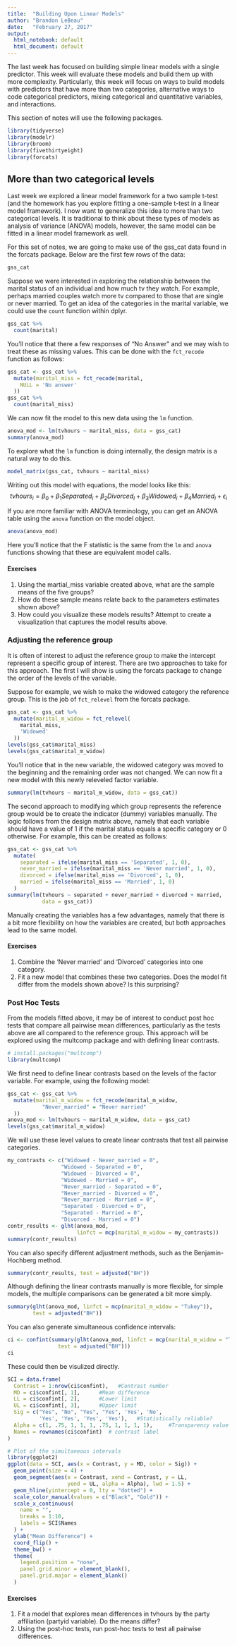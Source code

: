```yaml
---
title:  "Building Upon Linear Models"
author: "Brandon LeBeau"
date:   "February 27, 2017"
output:
  html_notebook: default
  html_document: default
---
```


The last week has focused on building simple linear models with a single predictor. This week will evaluate these models and build them up with more complexity. Particularly, this week will focus on ways to build models with predictors that have more than two categories, alternative ways to code categorical predictors, mixing categorical and quantitative variables, and interactions.

This section of notes will use the following packages.

```r
library(tidyverse)
library(modelr)
library(broom)
library(fivethirtyeight)
library(forcats)
```

## More than two categorical levels
Last week we explored a linear model framework for a two sample t-test (and the homework has you explore fitting a one-sample t-test in a linear model framework). I now want to generalize this idea to more than two categorical levels. It is traditional to think about these types of models as analysis of variance (ANOVA) models, however, the same model can be fitted in a linear model framework as well. 

For this set of notes, we are going to make use of the gss_cat data found in the forcats package. Below are the first few rows of the data:

```r
gss_cat
```

Suppose we were interested in exploring the relationship between the marital status of an individual and how much tv they watch. For example, perhaps married couples watch more tv compared to those that are single or never married. To get an idea of the categories in the marital variable, we could use the `count` function within dplyr.

```r
gss_cat %>%
  count(marital)
```

You'll notice that there a few responses of "No Answer" and we may wish to treat these as missing values. This can be done with the `fct_recode` function as follows:

```r
gss_cat <- gss_cat %>%
  mutate(marital_miss = fct_recode(marital,
    NULL = 'No answer'
  ))
gss_cat %>%
  count(marital_miss)
```

We can now fit the model to this new data using the `lm` function. 

```r
anova_mod <- lm(tvhours ~ marital_miss, data = gss_cat)
summary(anova_mod)
```

To explore what the `lm` function is doing internally, the design matrix is a natural way to do this.

```r
model_matrix(gss_cat, tvhours ~ marital_miss)
```

Writing out this model with equations, the model looks like this:
$$
tvhours_{i} = \beta_{0} + \beta_{1} Separated_{i} + \beta_{2} Divorced_{I} + \beta_{3} Widowed_{i} + \beta_{4} Married_{i} + \epsilon_{i}
$$

If you are more familiar with ANOVA terminology, you can get an ANOVA table using the `anova` function on the model object.

```r
anova(anova_mod)
```

Here you'll notice that the F statistic is the same from the `lm` and `anova` functions showing that these are equivalent model calls.

#### Exercises
1. Using the martial_miss variable created above, what are the sample means of the five groups?
2. How do these sample means relate back to the parameters estimates shown above?
3. How could you visualize these models results? Attempt to create a visualization that captures the model results above.

### Adjusting the reference group
It is often of interest to adjust the reference group to make the intercept represent a specific group of interest. There are two approaches to take for this approach. The first I will show is using the forcats package to change the order of the levels of the variable. 

Suppose for example, we wish to make the widowed category the reference group. This is the job of `fct_relevel` from the forcats package.

```r
gss_cat <- gss_cat %>%
  mutate(marital_m_widow = fct_relevel(
    marital_miss,
    'Widowed'
  ))
levels(gss_cat$marital_miss)
levels(gss_cat$marital_m_widow)
```

You'll notice that in the new variable, the widowed category was moved to the beginning and the remaining order was not changed. We can now fit a new model with this newly releveled factor variable.

```r
summary(lm(tvhours ~ marital_m_widow, data = gss_cat))
```

The second approach to modifying which group represents the reference group would be to create the indicator (dummy) variables manually. The logic follows from the design matrix above, namely that each variable should have a value of 1 if the marital status equals a specific category or 0 otherwise. For example, this can be created as follows:

```r
gss_cat <- gss_cat %>%
  mutate(
    separated = ifelse(marital_miss == 'Separated', 1, 0),
    never_married = ifelse(marital_miss == 'Never married', 1, 0),
    divorced = ifelse(marital_miss == 'Divorced', 1, 0),
    married = ifelse(marital_miss == 'Married', 1, 0)
  )
summary(lm(tvhours ~ separated + never_married + divorced + married, 
           data = gss_cat))
```

Manually creating the variables has a few advantages, namely that there is a bit more flexibility on how the variables are created, but both approaches lead to the same model.

#### Exercises
1. Combine the 'Never married' and 'Divorced' categories into one category.
2. Fit a new model that combines these two categories. Does the model fit differ from the models shown above? Is this surprising?

### Post Hoc Tests
From the models fitted above, it may be of interest to conduct post hoc tests that compare all pairwise mean differences, particularly as the tests above are all compared to the reference group. This approach will be explored using the multcomp package and with defining linear contrasts.

```r
# install.packages("multcomp")
library(multcomp)
```

We first need to define linear contrasts based on the levels of the factor variable. For example, using the following model:

```r
gss_cat <- gss_cat %>%
  mutate(marital_m_widow = fct_recode(marital_m_widow,
           "Never_married" = "Never married"                           
  ))
anova_mod <- lm(tvhours ~ marital_m_widow, data = gss_cat)
levels(gss_cat$marital_m_widow)
```

We will use these level values to create linear contrasts that test all pairwise categories.

```r
my_contrasts <- c("Widowed - Never_married = 0",
                 "Widowed - Separated = 0",
                 "Widowed - Divorced = 0",
                 "Widowed - Married = 0",
                 "Never_married - Separated = 0",
                 "Never_married - Divorced = 0",
                 "Never_married - Married = 0",
                 "Separated - Divorced = 0",
                 "Separated - Married = 0",
                 "Divorced - Married = 0")
contr_results <- glht(anova_mod, 
                      linfct = mcp(marital_m_widow = my_contrasts))
summary(contr_results)
```

You can also specify different adjustment methods, such as the Benjamin-Hochberg method.

```r
summary(contr_results, test = adjusted("BH"))
```

Although defining the linear contrasts manually is more flexible, for simple models, the multiple comparisons can be generated a bit more simply. 

```r
summary(glht(anova_mod, linfct = mcp(marital_m_widow = "Tukey")), 
        test = adjusted("BH"))
```

You can also generate simultaneous confidence intervals:

```r
ci <- confint(summary(glht(anova_mod, linfct = mcp(marital_m_widow = "Tukey")),
                test = adjusted("BH")))
ci
```

These could then be visulized directly.

```r
SCI = data.frame(
  Contrast = 1:nrow(ci$confint),   #Contrast number
  MD = ci$confint[, 1],      #Mean difference
  LL = ci$confint[, 2],      #Lower limit
  UL = ci$confint[, 3],      #Upper limit
  Sig = c("Yes", "No", "Yes", "Yes", 'Yes', 'No', 
          'Yes', 'Yes', 'Yes', 'Yes'),   #Statistically reliable?
  Alpha = c(1, .75, 1, 1, 1, .75, 1, 1, 1, 1),     #Transparency value
  Names = rownames(ci$confint)  # contrast label
)

# Plot of the simultaneous intervals
library(ggplot2)
ggplot(data = SCI, aes(x = Contrast, y = MD, color = Sig)) +
  geom_point(size = 4) +
  geom_segment(aes(x = Contrast, xend = Contrast, y = LL, 
                   yend = UL, alpha = Alpha), lwd = 1.5) +
  geom_hline(yintercept = 0, lty = "dotted") +
  scale_color_manual(values = c("Black", "Gold")) +
  scale_x_continuous(
    name = "",
    breaks = 1:10,
    labels = SCI$Names
  ) +
  ylab("Mean Difference") +
  coord_flip() +
  theme_bw() +
  theme(
    legend.position = "none",
    panel.grid.minor = element_blank(), 
    panel.grid.major = element_blank() 
  )
```

#### Exercises
1. Fit a model that explores mean differences in tvhours by the party affiliation (partyid variable). Do the means differ?
2. Using the post-hoc tests, run post-hoc tests to test all pairwise differences.

